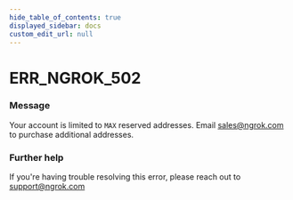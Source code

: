 ```yaml
---
hide_table_of_contents: true
displayed_sidebar: docs
custom_edit_url: null
---
```



# ERR_NGROK_502

### Message
Your account is limited to `MAX` reserved addresses. Email sales@ngrok.com to purchase additional addresses.

### Further help
If you're having trouble resolving this error, please reach out to [support@ngrok.com](mailto:support@ngrok.com?subject=Help%20with%20ERR_NGROK_502)


<ErrorDetails error='err_ngrok_502' />
